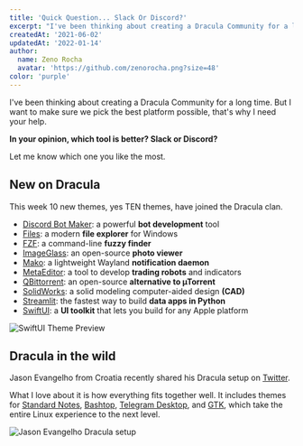 ```yaml
---
title: 'Quick Question... Slack Or Discord?'
excerpt: "I've been thinking about creating a Dracula Community for a long time. But I want to make sure we pick the best platform, that's why I need your help."
createdAt: '2021-06-02'
updatedAt: '2022-01-14'
author:
  name: Zeno Rocha
  avatar: 'https://github.com/zenorocha.png?size=48'
color: 'purple'
---
```


I've been thinking about creating a Dracula Community for a long time. But I want to make sure we pick the best platform possible, that's why I need your help.

**In your opinion, which tool is better? Slack or Discord?**

Let me know which one you like the most.

## New on Dracula

This week 10 new themes, yes TEN themes, have joined the Dracula clan.

- [Discord Bot Maker](/discordbotmaker): a powerful **bot development** tool
- [Files](/files): a modern **file explorer** for Windows
- [FZF](/fzf): a command-line **fuzzy finder**
- [ImageGlass](/imageglass): an open-source **photo viewer**
- [Mako](/mako): a lightweight Wayland **notification daemon**
- [MetaEditor](/metaeditor): a tool to develop **trading robots** and indicators
- [QBittorrent](/qbittorrent): an open-source **alternative to µTorrent**
- [SolidWorks](/solidworks): a solid modeling computer-aided design **(CAD)**
- [Streamlit](/streamlit): the fastest way to build **data apps in Python**
- [SwiftUI](/swiftui): a **UI toolkit** that lets you build for any Apple platform

![SwiftUI Theme Preview](/static/img/blog/quick-question-slack-or-discord-a.png)

## Dracula in the wild

Jason Evangelho from Croatia recently shared his Dracula setup on [Twitter](https://twitter.com/killyourfm/status/1390220764188663808).

What I love about it is how everything fits together well. It includes themes for [Standard Notes](/standard-notes), [Bashtop](/bashtop), [Telegram Desktop](/telegram), and [GTK](/gtk), which take the entire Linux experience to the next level.

![Jason Evangelho Dracula setup](/static/img/blog/quick-question-slack-or-discord-b.jpeg)
